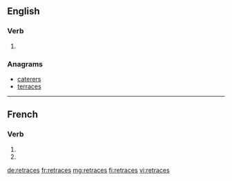 {{also|retracés}}
==English==

===Verb===
{{head|en|verb form}}

# {{en-third-person singular of|retrace}}

===Anagrams===
* [[caterers#English|caterers]]
* [[terraces#English|terraces]]

----

==French==

===Verb===
{{fr-verb-form}}

# {{inflection of|retracer||2|s|pres|indc|lang=fr}}
# {{inflection of|retracer||2|s|pres|subj|lang=fr}}

[[de:retraces]]
[[fr:retraces]]
[[mg:retraces]]
[[fi:retraces]]
[[vi:retraces]]